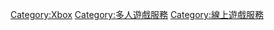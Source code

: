 {{Cat main}}

[[Category:Xbox|Category:Xbox]]
[[Category:多人遊戲服務|Category:多人遊戲服務]]
[[Category:線上遊戲服務|Category:線上遊戲服務]]